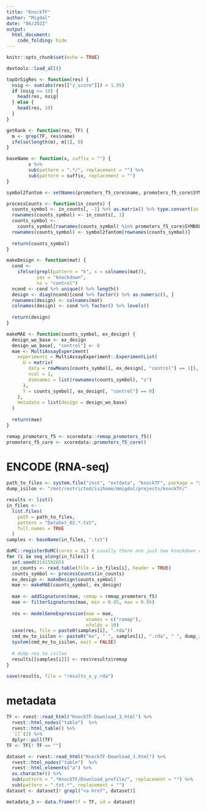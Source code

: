 ```yaml
---
title: "KnockTF"
author: "Migdal"
date: "06/2022"
output: 
  html_document:
    code_folding: hide
---
```


```r
knitr::opts_chunk$set(echo = TRUE)
```

```r
devtools::load_all()

topOrSigRes <- function(res) {
  nsig <- sum(abs(res[["z_score"]]) > 1.95)
  if (nsig >= 10) {
    head(res, nsig)
  } else {
    head(res, 10)
  }
}

getRank <- function(res, TF) {
  m <- grep(TF, res$name)
  ifelse(length(m), m[1], 0)
}

baseName <- function(x, suffix = "") {
        x %>% 
        sub(pattern = ".*/", replacement = "") %>%
        sub(pattern = suffix, replacement = "")
}

symbol2fantom <- setNames(promoters_f5_core$name, promoters_f5_core$SYMBOL)

processCounts <- function(in_counts) {
  counts_symbol <- in_counts[, -1] %>% as.matrix() %>% type.convert(as.is = TRUE)
  rownames(counts_symbol) <- in_counts[, 1]
  counts_symbol <-
    counts_symbol[rownames(counts_symbol) %in% promoters_f5_core$SYMBOL, ]
  rownames(counts_symbol) <- symbol2fantom[rownames(counts_symbol)]
  
  return(counts_symbol)
}

makeDesign <- function(mat) {
  cond <-
    ifelse(grepl(pattern = "k", x = colnames(mat)),
           yes = "knockdown",
           no = "control")
  ncond <- cond %>% unique() %>% length()
  design <- diag(ncond)[cond %>% factor() %>% as.numeric(), ]
  rownames(design) <- colnames(mat)
  colnames(design) <- cond %>% factor() %>% levels()
  
  return(design)
}

makeMAE <- function(counts_symbol, ex_design) {
  design_wo_base <- ex_design
  design_wo_base[, "control"] <- 0
  mae <- MultiAssayExperiment(
    experiments = MultiAssayExperiment::ExperimentList(
      U = matrix(
        data = rowMeans(counts_symbol[, ex_design[, "control"] == 1]),
        ncol = 1,
        dimnames = list(rownames(counts_symbol), "u")
      ),
      Y = counts_symbol[, ex_design[, "control"] == 0]
    ),
    metadata = list(design = design_wo_base)
  )
  
  return(mae)
}
```

```r
remap_promoters_f5 <- xcoredata::remap_promoters_f5()
promoters_f5_core <- xcoredata::promoters_f5_core()
```

# ENCODE (RNA-seq)

```r
path_to_files <- system.file("inst", "extdata", "knockTF", package = "xcore")
dump_isilon <- "/mnt/restricted/isihome/mmigdal/projects/knockTF/"

results <- list()
in_files <-
  list.files(
    path = path_to_files,
    pattern = "DataSet_02.*.txt",
    full.names = TRUE
  )
samples <- baseName(in_files, ".txt")

doMC::registerDoMC(cores = 2L) # usually there are just two knockdown replicates
for (i in seq_along(in_files)) {
  set.seed(314159265)
  in_counts <- read.table(file = in_files[i], header = TRUE)
  counts_symbol <- processCounts(in_counts)
  ex_design <- makeDesign(counts_symbol)
  mae <- makeMAE(counts_symbol, ex_design)
  
  mae <- addSignatures(mae, remap = remap_promoters_f5)
  mae <- filterSignatures(mae, min = 0.05, max = 0.95)
  
  res <- modelGeneExpression(mae = mae,
                             xnames = c("remap"),
                             nfolds = 10)
  save(res, file = paste0(samples[i], ".rda"))
  cmd_mv_to_isilon <- paste0("mv", " ", samples[i], ".rda", " ", dump_isilon)
  system(cmd_mv_to_isilon, wait = FALSE)
  
  # dump res to isilon
  results[[samples[i]]] <- res$results$remap
}

save(results, file = "results_x_y.rda")
```

# metadata

```r
TF <- rvest::read_html("KnockTF-Download_3.html") %>% 
  rvest::html_nodes("table")  %>% 
  rvest::html_table() %>% 
  `[[`(2) %>%
  dplyr::pull(TF)
TF <- TF[! TF == ""]

dataset <- rvest::read_html("KnockTF-Download_3.html") %>% 
  rvest::html_nodes("table")  %>%
  rvest::html_elements("a") %>% 
  as.character() %>%
  sub(pattern = ".*KnockTF/Download_profile/", replacement = "") %>%
  sub(pattern = ".txt.*", replacement = "")
dataset <- dataset[! grepl("<a href", dataset)]

metadata_3 <- data.frame(tf = TF, id = dataset)
```

